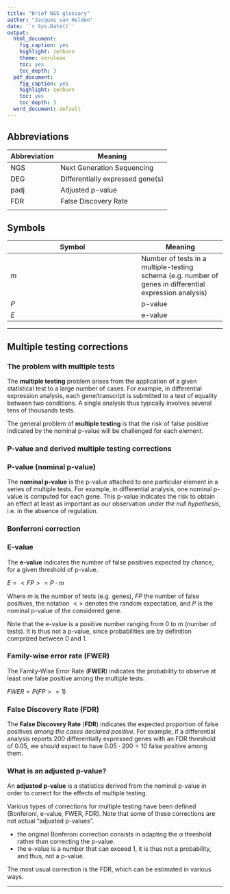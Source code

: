 ```yaml
---
title: "Brief NGS glossary"
author: "Jacques van Helden"
date: '`r Sys.Date()`'
output:
  html_document:
    fig_caption: yes
    highlight: zenburn
    theme: cerulean
    toc: yes
    toc_depth: 3
  pdf_document:
    fig_caption: yes
    highlight: zenburn
    toc: yes
    toc_depth: 3
  word_document: default
---
```



## Abbreviations

| Abbreviation | Meaning |
|--------------|---------|
| NGS | Next Generation Sequencing |
| DEG | Differentially expressed gene(s) |
| padj | Adjusted p-value |
| FDR | False Discovery Rate |
| | |

## Symbols

| Symbol | Meaning |
|--------------|---------|
| $m$ | Number of tests in a multiple-testing schema (e.g. number of genes in differential expression analysis) |
| $P$ | p-value |
| $E$ | e-value |


* * * *

## Multiple testing corrections

### The problem with multiple tests

The **multiple testing** problem arises from the application of a given statistical test to a large number of cases.  For example, in differential expression analysis, each gene/transcript is submitted to a test of equality between two conditions. A single analysis thus typically involves  several tens of thousands tests. 



The general problem of **multiple testing** is that the risk of false positive indicated by the nominal p-value will be challenged for each element. 


### P-value and derived multiple testing corrections



### P-value (nominal p-value)

The **nominal p-value** is the p-value attached to one particular element in a series of multiple tests. For example, in differential analysis, one nominal p-value is computed for each gene. This p-value indicates the risk to obtain an effect at least as important as our observation *under the null hypothesis*, i.e. in the absence of regulation. 

### Bonferroni correction

### E-value

The **e-value** indicates the number of false positives expected by chance, for a given threshold of p-value. 

$E = <FP> = P \cdot m$

Where $m$ is the number of tests (e.g. genes), $FP$ the number of false positives, the notation $< >$ denotes the random expectation, and $P$ is the nominal p-value of the considered gene.

Note that the e-value is a positive number ranging from $0$ to $m$ (number of tests). It is thus not a p-value, since probabilities are by definition comprized between 0 and 1. 

### Family-wise error rate (FWER)

The Family-Wise Error Rate (**FWER**) indicates the probability to observe at least one false positive among the multiple tests. 

$FWER = P(FP >= 1)$

### False Discovery Rate (FDR)

The **False Discovery Rate** (**FDR**) indicates the expected proportion of false positives *among the cases declared positive*. For example, if a differential analysis reports 200 differentially expressed genes with an FDR threshold of 0.05, we should expect to have $0.05 \cdot 200=10$ false positive among them. 


### What is an adjusted p-value?

An **adjusted p-value** is a statistics derived from the nominal p-value in order to correct for the effects of multiple testing. 

Various types of corrections for multiple testing have been defined (Bonferoni, e-value, FWER, FDR). Note that some of these corrections are not actual "adjusted p-values". 

- the original Bonferoni correction consists in adapting the $\alpha$ threshold rather than correcting the p-value.
- the e-value is a number that can exceed 1, it is thus not a probability, and thus, not a p-value.

The most usual correction is the FDR, which can be estimated in various ways. 


* * * 

